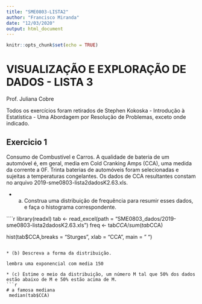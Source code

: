```yaml
---
title: "SME0803-LISTA2"
author: "Francisco Miranda"
date: "12/03/2020"
output: html_document
---
```


```r
knitr::opts_chunk$set(echo = TRUE)
```
# VISUALIZAÇÃO E EXPLORAÇÃO DE DADOS - LISTA 3

Prof. Juliana Cobre

Todos os exercícios foram retirados de Stephen Kokoska - Introdução à Estatística - Uma Abordagem por Resolução de Problemas, exceto onde indicado.


## Exercicio 1

Consumo de Combustível e Carros. A qualidade de bateria de um automóvel é, em geral, media em Cold Cranking Amps (CCA), uma medida da corrente a 0F. Trinta baterias de automóveis foram selecionadas e sujeitas a temperaturas congelantes. Os dados de CCA resultantes constam no arquivo 2019-sme0803-lista2dadosK2.63.xls.

* (a) Construa uma distribuição de frequência para resumir esses dados, e faça o histograma correspondente.

````r
library(readxl)
tab <- read_excel(path = "SME0803_dados/2019-sme0803-lista2dadosK2.63.xls")
freq <- tab$CCA/sum(tab$CCA)

hist(tab$CCA,breaks = "Sturges", xlab = "CCA", main = " ")
```

* (b) Descreva a forma da distribuição.

lembra uma exponencial com media 150 

* (c) Estime o meio da distribuição, um número M tal que 50% dos dados estão abaixo de M e 50% estão acima de M.
```r
# a famosa mediana
 median(tab$CCA)
```

